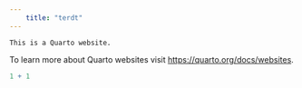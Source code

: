 ```yaml
---
    title: "terdt"
---
```

    
    This is a Quarto website.

To learn more about Quarto websites visit <https://quarto.org/docs/websites>.

```r
1 + 1
```